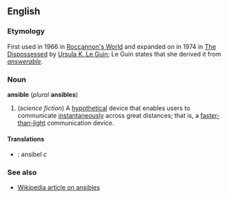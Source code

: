 ==English==
===Etymology===
First used in 1966 in [[w:Roccannon's World|Roccannon's World]] and expanded on in 1974 in [[w:The Dispossessed|The Dispossessed]] by [[w:Ursula K. Le Guin|Ursula K. Le Guin]]; Le Guin states that she derived it from ''[[answerable]]''.

===Noun===
'''ansible''' (''plural'' '''ansibles''')

# (''science fiction'') A [[hypothetical]] device that enables users to communicate [[instantaneously]] across great distances; that is, a [[faster-than-light]] communication device.

====Translations====
*{{sv}}: ansibel ''c''
===See also===
*[[w:ansible|Wikipedia article on ansibles]]